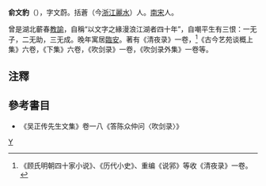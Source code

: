 '''俞文豹'''（{{bd|?||?||}}），字文蔚。括蒼（今[[浙江|浙江]][[丽水市|麗水]]）人。[[南宋|南宋]]人。

曾是湖北蘄春[[教諭|教諭]]，自稱“以文字之緣漫浪江湖者四十年”，自嘲平生有三恨：一无子，二无助，三无成。晚年寓居[[臨安|臨安]]。著有《清夜录》一卷，<ref>《顾氏明朝四十家小说》、《历代小史》、重编《说郛》等收《清夜录》一卷。</ref>《古今艺苑谈概上集》六卷，《下集》六卷，《吹剑录》一卷，《吹剑录外集》一卷等。

==注釋==
{{reflist}}

==參考書目==
*《吴正传先生文集》卷一八《答陈众仲问〈吹剑录〉》

[[Category:宋朝政治人物|Y]]